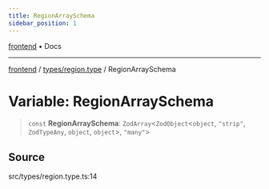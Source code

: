 ```yaml
---
title: RegionArraySchema
sidebar_position: 1
---
```


[frontend](../../..) • Docs

***

[frontend](../../..) / [types/region.type](..) / RegionArraySchema

# Variable: RegionArraySchema

> `const` **RegionArraySchema**: `ZodArray`\<`ZodObject`\<`object`, `"strip"`, `ZodTypeAny`, `object`, `object`\>, `"many"`\>

## Source

src/types/region.type.ts:14
